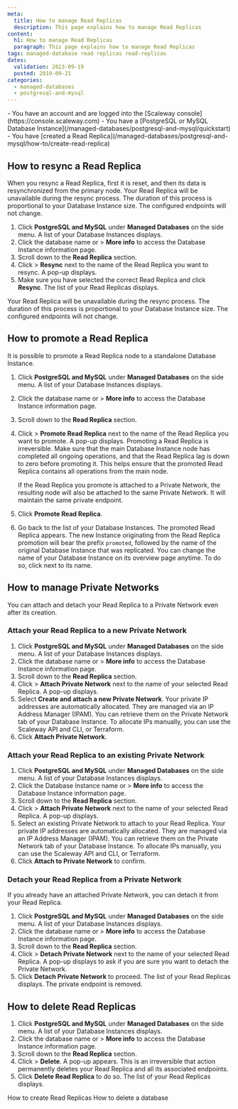 ```yaml
---
meta:
  title: How to manage Read Replicas
  description: This page explains how to manage Read Replicas
content:
  h1: How to manage Read Replicas
  paragraph: This page explains how to manage Read Replicas
tags: managed-database read replicas read-replicas
dates:
  validation: 2023-09-19
  posted: 2019-09-21
categories:
  - managed-databases
  - postgresql-and-mysql
---
```


<Macro id="iam-requirements" />

<Message type="requirement">
  - You have an account and are logged into the [Scaleway console](https://console.scaleway.com)
  - You have a [PostgreSQL or MySQL Database Instance](/managed-databases/postgresql-and-mysql/quickstart)
  - You have [created a Read Replica](/managed-databases/postgresql-and-mysql/how-to/create-read-replica)
</Message>

## How to resync a Read Replica

When you resync a Read Replica, first it is reset, and then its data is resynchronized from the primary node. Your Read Replica will be unavailable during the resync process. The duration of this process is proportional to your Database Instance size. The configured endpoints will not change.

1. Click **PostgreSQL and MySQL** under **Managed Databases** on the side menu. A list of your Database Instances displays.
2. Click the database name or <Icon name="more" /> > **More info** to access the Database Instance information page.
3. Scroll down to the **Read Replica** section.
4. Click <Icon name="more" /> > **Resync** next to the name of the Read Replica you want to resync. A pop-up displays.
5. Make sure you have selected the correct Read Replica and click **Resync**. The list of your Read Replicas displays.

<Message type="important">
  Your Read Replica will be unavailable during the resync process. The duration of this process is proportional to your Database Instance size. The configured endpoints will not change.
</Message>

## How to promote a Read Replica

It is possible to promote a Read Replica node to a standalone Database Instance.

1. Click **PostgreSQL and MySQL** under **Managed Databases** on the side menu. A list of your Database Instances displays.
2. Click the database name or <Icon name="more" /> > **More info** to access the Database Instance information page.
3. Scroll down to the **Read Replica** section.
4. Click <Icon name="more" /> > **Promote Read Replica** next to the name of the Read Replica you want to promote. A pop-up displays.
    <Message type="important">
      Promoting a Read Replica is irreversible. Make sure that the main Database Instance node has completed all ongoing operations, and that the Read Replica lag is down to zero before promoting it. This helps ensure that the promoted Read Replica contains all operations from the main node.
    </Message>

    <Message type="note">
      If the Read Replica you promote is attached to a Private Network, the resulting node will also be attached to the same Private Network. It will maintain the same private endpoint.
    </Message>
5. Click **Promote Read Replica**.
6. Go back to the list of your Database Instances. The promoted Read Replica appears.
    <Message type="important">
      The new Instance originating from the Read Replica promotion will bear the prefix `promoted`, followed by the name of the original Database Instance that was replicated. You can change the name of your Database Instance on its overview page anytime. To do so, click <Icon name="edit" /> next to its name.
    </Message>

## How to manage Private Networks

You can attach and detach your Read Replica to a Private Network even after its creation.

### Attach your Read Replica to a new Private Network

1. Click **PostgreSQL and MySQL** under **Managed Databases** on the side menu. A list of your Database Instances displays.
2. Click the database name or <Icon name="more" /> > **More info** to access the Database Instance information page.
3. Scroll down to the **Read Replica** section.
4. Click <Icon name="more" /> > **Attach Private Network** next to the name of your selected Read Replica. A pop-up displays.
5. Select **Create and attach a new Private Network**.
    <Message type="important">
      Your private IP addresses are automatically allocated. They are managed via an IP Address Manager (IPAM). You can retrieve them on the Private Network tab of your Database Instance. To allocate IPs manually, you can use the Scaleway API and CLI, or Terraform.
    </Message>
6. Click **Attach Private Network**.

### Attach your Read Replica to an existing Private Network

1. Click **PostgreSQL and MySQL** under **Managed Databases** on the side menu. A list of your Database Instances displays.
2. Click the Database Instance name or <Icon name="more" /> > **More info** to access the Database Instance information page.
3. Scroll down to the **Read Replica** section.
4. Click <Icon name="more" /> > **Attach Private Network** next to the name of your selected Read Replica. A pop-up displays.
5. Select an existing Private Network to attach to your Read Replica.
    <Message type="important">
      Your private IP addresses are automatically allocated. They are managed via an IP Address Manager (IPAM). You can retrieve them on the Private Network tab of your Database Instance. To allocate IPs manually, you can use the Scaleway API and CLI, or Terraform.
    </Message>
6. Click **Attach to Private Network** to confirm.

### Detach your Read Replica from a Private Network

If you already have an attached Private Network, you can detach it from your Read Replica.

1. Click **PostgreSQL and MySQL** under **Managed Databases** on the side menu. A list of your Database Instances displays.
2. Click the database name or <Icon name="more" /> > **More info** to access the Database Instance information page.
3. Scroll down to the **Read Replica** section.
4. Click <Icon name="more" /> > **Detach Private Network** next to the name of your selected Read Replica. A pop-up displays to ask if you are sure you want to detach the Private Network.
5. Click **Detach Private Network** to proceed. The list of your Read Replicas displays. The private endpoint is removed.

## How to delete Read Replicas

1. Click **PostgreSQL and MySQL** under **Managed Databases** on the side menu. A list of your Database Instances displays.
2. Click the database name or <Icon name="more" /> > **More info** to access the Database Instance information page.
3. Scroll down to the **Read Replica** section.
4. Click <Icon name="more" /> > **Delete**. A pop-up appears.
    <Message type="important">
      This is an irreversible that action permanently deletes your Read Replica and all its associated endpoints.
    </Message>
5. Click **Delete Read Replica** to do so. The list of your Read Replicas displays.

<Navigation title="See also">
  <PreviousButton to="/managed-databases/postgresql-and-mysql/how-to/create-read-replica">How to create Read Replicas</PreviousButton>
  <NextButton to="/managed-databases/postgresql-and-mysql/how-to/delete-db">How to delete a database</NextButton>
</Navigation>